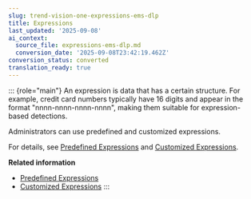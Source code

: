 ```yaml
---
slug: trend-vision-one-expressions-ems-dlp
title: Expressions
last_updated: '2025-09-08'
ai_context:
  source_file: expressions-ems-dlp.md
  conversion_date: '2025-09-08T23:42:19.462Z'
conversion_status: converted
translation_ready: true
---
```


::: {role="main"}
An expression is data that has a certain structure. For example, credit card numbers typically have 16 digits and appear in the format "nnnn-nnnn-nnnn-nnnn", making them suitable for expression-based detections.

Administrators can use predefined and customized expressions.

For details, see [Predefined Expressions](predefined-express.mdx) and [Customized Expressions](customized-expressions-email.mdx).

**Related information**

- [Predefined Expressions](predefined-express.mdx)
- [Customized Expressions](customized-expressions-email.mdx)
:::
